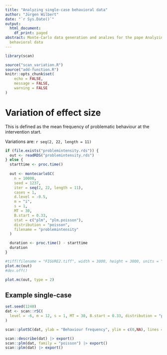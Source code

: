 ```yaml
---
title: "Analyzing single-case behavioral data"
author: "Jürgen Wilbert"
date: "`r Sys.Date()`"
output:
  html_document:
    df_print: paged
abstract: Monte-Carlo data generation and analzes for the pape Analyzing single-case
  behavioral data
---
```


```r
library(scan)

source("scan_variation.R")
source("add-function.R")
knitr::opts_chunk$set(
	echo = FALSE,
	message = FALSE,
	warning = FALSE
)
```

# Variation of effect size

This is defined as the mean frequency of problematic behaviour at the intervention start.

Variations are: `r seq(2, 22, length = 11)`


```r
if (file.exists("problemintensity.rds")) {
  out <- readRDS("problemintensity.rds")
} else {
  starttime <- proc.time()
  
  out <- montecarloSC(
    n = 10000,
    seed = 1237,
    iter = seq(2, 22, length = 11),
    cases = 1,
    d.level = -0.5,
    m = "i",
    s = 1,
    MT = 30,
    B.start = 0.33,
    stat = c("plm", "plm.poisson"),
    distribution = "poisson",
    filename = "problemintensity"
  )

  duration <- proc.time() - starttime
  duration
}


```

```r
#tiff(filename = "FIGURE2.tiff", width = 3000, height = 3000, units = "px", pointsize = 20, bg = "white", compression = "zip",res = 300)
plot.mc(out)
#dev.off()
```

```r
plot.mc(out, type = 2)
```

## Example single-case

```r
set.seed(1240)
dat <- scan::rSC(
  level = -6, m = 12, s = 1, MT = 30, B.start = 0.33, distribution = "poisson"
)

scan::plotSC(dat, ylab = "Behaviour frequency", ylim = c(0,NA), lines = list("mean", col = "red"))
```

```r
scan::describe(dat) |> export()
scan::plm(dat, family = "poisson") |> export()
scan::plm(dat) |> export() 
```


